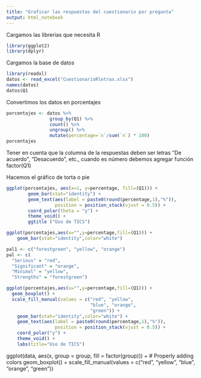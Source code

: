 ---
title: "Graficar las respuestas del cuestionario por pregunta"
output: html_notebook
---

Cargamos las librerias que necesita R

```{r}
library(ggplot2)
library(dplyr)
```

Cargamos la base de datos
```{r}
library(readxl)
datos <- read_excel("CuestionarioRletras.xlsx")
names(datos)
datos$Q1
```

Convertimos los datos en porcentajes

```{r}
porcentajes <- datos %>% 
                group_by(Q1) %>% 
                count() %>% 
                ungroup() %>% 
                mutate(percentage=`n`/sum(`n`) * 100)
porcentajes
```
Tener en cuenta que la columna de la respuestas deben ser letras "De acuerdo", "Desacuerdo", etc., cuando es número debemos agregar función factor(Q1)

Hacemos el gráfico de torta o pie
```{r}
ggplot(porcentajes, aes(x=1, y=percentage, fill=(Q1))) +
        geom_bar(stat="identity") +
        geom_text(aes(label = paste0(round(percentage,1),"%")), 
                  position = position_stack(vjust = 0.5)) +
        coord_polar(theta = "y") + 
        theme_void() + 
        ggtitle ("Uso de TICS")
```

```{r}
ggplot(porcentajes,aes(x="",y=percentage,fill=(Q1))) +
	geom_bar(stat="identity",color="white")
```

```{r}
pal1 <- c("forestgreen", "yellow", "orange")
pal <- c(
  "Serious" = "red",
  "Significant" = "orange", 
  "Minimal" = "yellow", 
  "Strengths" = "forestgreen")

ggplot(porcentajes,aes(x="",y=percentage,fill=(Q1))) +
  geom_boxplot() + 
  scale_fill_manual(values = c("red", "yellow",
                               "blue", "orange",
                               "green")) + 
	geom_bar(stat="identity",color="white") + 
	geom_text(aes(label = paste0(round(percentage,1),"%")), 
                  position = position_stack(vjust = 0.5)) +
	coord_polar("y") +
	theme_void() +
	labs(title="Uso de TICS") 
```
ggplot(data, aes(x, group = group, fill = factor(group))) +  # Properly adding colors
  geom_boxplot() + 
  scale_fill_manual(values = c("red", "yellow",
                               "blue", "orange",
                               "green"))
